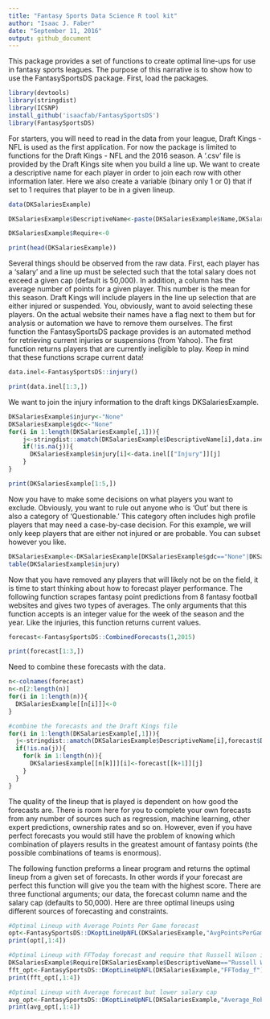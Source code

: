 ```yaml
---
title: "Fantasy Sports Data Science R tool kit"
author: "Isaac J. Faber"
date: "September 11, 2016"
output: github_document
---
```


This package provides a set of functions to create optimal line-ups for use in fantasy sports leagues.  The purpose of this narrative is to show how to use the FantasySportsDS package.  First, load the packages.
```r
library(devtools)
library(stringdist)
library(ICSNP)
install_github('isaacfab/FantasySportsDS')
library(FantasySportsDS)
```

For starters, you will need to read in the data from your league, Draft Kings - NFL is used as the first application.  For now the package is limited to functions for the Draft Kings - NFL and the 2016 season.  A '.csv' file is provided by the Draft Kings site when you build a line up.  We want to create a descriptive name for each player in order to join each row with other information later.  Here we also create a variable (binary only 1 or 0) that if set to 1 requires that player to be in a given lineup.

```r
data(DKSalariesExample)

DKSalariesExample$DescriptiveName<-paste(DKSalariesExample$Name,DKSalariesExample$teamAbbrev,DKSalariesExample$Position,sep=" ")

DKSalariesExample$Require<-0

print(head(DKSalariesExample))
```

Several things should be observed from the raw data.  First, each player has a 'salary' and a line up must be selected such that the total salary does not exceed a given cap (default is 50,000).  In addition, a column has the average number of points for a given player.  This number is the mean for this season.  Draft Kings will include players in the line up selection that are either injured or suspended.  You, obviously, want to avoid selecting these players.  On the actual website their names have a flag next to them but for analysis or automation we have to remove them ourselves.  The first function the FantasySportsDS package provides is an automated method for retrieving current injuries or suspensions (from Yahoo).  The first function returns players that are currently ineligible to play.  Keep in mind that these functions scrape current data!  

```r
data.inel<-FantasySportsDS::injury()

print(data.inel[1:3,])
```


We want to join the injury information to the draft kings DKSalariesExample. 
```r
DKSalariesExample$injury<-"None"
DKSalariesExample$gdc<-"None"
for(i in 1:length(DKSalariesExample[,1])){
    j<-stringdist::amatch(DKSalariesExample$DescriptiveName[i],data.inel$DescriptiveName,maxDist=5)
    if(!is.na(j)){
      DKSalariesExample$injury[i]<-data.inel[["Injury"]][j]
    }
}

print(DKSalariesExample[1:5,])

```
Now you have to make some decisions on what players you want to exclude.  Obviously, you want to rule out anyone who is 'Out' but there is also a category of 'Questionable.'  This category often includes high profile players that may need a case-by-case decision.  For this example, we will only keep players that are either not injured or are probable.  You can subset however you like.
```r
DKSalariesExample<-DKSalariesExample[DKSalariesExample$gdc=="None"|DKSalariesExample$gdc=="P",]
table(DKSalariesExample$injury)
```
Now that you have removed any players that will likely not be on the field, it is time to start thinking about how to forecast player performance.  The following function scrapes fantasy point predictions from 8 fantasy football websites and gives two types of averages.  The only arguments that this function accepts is an integer value for the week of the season and the year.  Like the injuries, this function returns current values.
```r
forecast<-FantasySportsDS::CombinedForecasts(1,2015)

print(forecast[1:3,])
```
Need to combine these forecasts with the data.
```r
n<-colnames(forecast)
n<-n[2:length(n)]
for(i in 1:length(n)){
  DKSalariesExample[[n[i]]]<-0
}

#combine the forecasts and the Draft Kings file
for(i in 1:length(DKSalariesExample[,1])){
  j<-stringdist::amatch(DKSalariesExample$DescriptiveName[i],forecast$DescriptiveName,maxDist=5)
  if(!is.na(j)){
    for(k in 1:length(n)){
      DKSalariesExample[[n[k]]][i]<-forecast[[k+1]][j]
    }
  }
}

```

The quality of the lineup that is played is dependent on how good the forecasts are.  There is room here for you to complete your own forecasts from any number of sources such as regression, machine learning, other expert predictions, ownership rates and so on.  However, even if you have perfect forecasts you would still have the problem of knowing which combination of players results in the greatest amount of fantasy points (the possible combinations of teams is enormous).    

The following function preforms a linear program and returns the optimal lineup from a given set of forecasts.  In other words if your forecast are perfect this function will give you the team with the highest score.  There are three functional arguments; our data, the forecast column name and the salary cap (defaults to 50,000).  Here are three optimal lineups using different sources of forecasting and constraints.

```r
#Optimal Lineup with Average Points Per Game forecast
opt<-FantasySportsDS::DKoptLineUpNFL(DKSalariesExample,"AvgPointsPerGame")
print(opt[,1:4])

#Optimal Lineup with FFToday forecast and require that Russell Wilson is in the lineup
DKSalariesExample$Require[DKSalariesExample$DescriptiveName=="Russell Wilson Sea QB"]<-1
fft_opt<-FantasySportsDS::DKoptLineUpNFL(DKSalariesExample,"FFToday_f")
print(fft_opt[,1:4])

#Optimal Lineup with Average forecast but lower salary cap
avg_opt<-FantasySportsDS::DKoptLineUpNFL(DKSalariesExample,"Average_Robust",45000)
print(avg_opt[,1:4])
```

